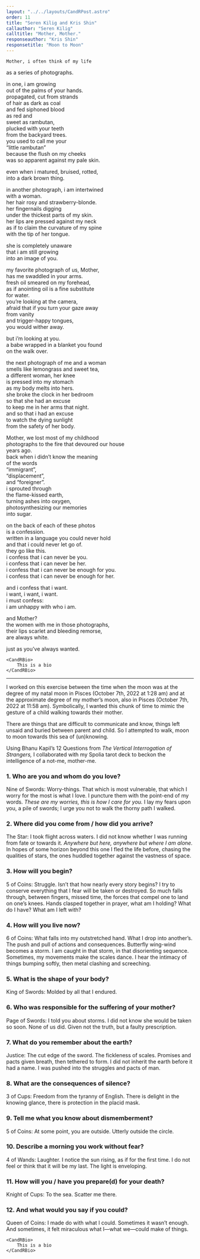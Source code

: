 ```yaml
---
layout: "../../layouts/CandRPost.astro"
order: 11
title: "Seren Kilig and Kris Shin"
callauthor: "Seren Kilig"
calltitle: "Mother, Mother."
responseauthor: "Kris Shin"
responsetitle: "Moon to Moon"
---
```



<CandRItem id="call" title={frontmatter.calltitle} author={frontmatter.callauthor}>

	Mother, i often think of my life  
as a series of photographs.

in one, i am growing  
out of the palms of your hands.  
propagated, cut from strands  
of hair as dark as coal  
and fed siphoned blood  
as red and  
sweet as rambutan,  
plucked with your teeth  
from the backyard trees.  
you used to call me your  
“little rambutan”  
because the flush on my cheeks  
was so apparent against my pale skin.

even when i matured, bruised, rotted,  
into a dark brown thing.

in another photograph, i am intertwined  
with a woman.  
her hair rosy and strawberry-blonde.  
her fingernails digging  
under the thickest parts of my skin.  
her lips are pressed against my neck  
as if to claim the curvature of my spine  
with the tip of her tongue.

she is completely unaware  
that i am still growing  
into an image of you.

my favorite photograph of us, Mother,  
has me swaddled in your arms.  
fresh oil smeared on my forehead,  
as if anointing oil is a fine substitute  
for water.  
you’re looking at the camera,  
afraid that if you turn your gaze away  
from vanity  
and trigger-happy tongues,  
you would wither away.

but i’m looking at you.  
a babe wrapped in a blanket you found  
on the walk over.

the next photograph of me and a woman  
smells like lemongrass and sweet tea,  
a different woman, her knee  
is pressed into my stomach  
as my body melts into hers.  
she broke the clock in her bedroom  
so that she had an excuse  
to keep me in her arms that night.  
and so that i had an excuse  
to watch the dying sunlight  
from the safety of her body.

Mother, we lost most of my childhood  
photographs to the fire that devoured our house  
years ago.  
back when i didn’t know the meaning  
of the words  
“immigrant”,  
“displacement”,  
and “foreigner”.  
i sprouted through  
the flame-kissed earth,  
turning ashes into oxygen,  
photosynthesizing our memories  
into sugar.

on the back of each of these photos  
is a confession.  
written in a language you could never hold  
and that i could never let go of.  
they go like this.  
i confess that i can never be you.  
i confess that i can never be her.  
i confess that i can never be enough for you.  
i confess that i can never be enough for her.

and i confess that i want.  
i want, i want, i want.  
i must confess:  
i am unhappy with who i am.

and Mother?  
the women with me in those photographs,  
their lips scarlet and bleeding remorse,  
are always white.

just as you’ve always wanted.


	<CandRBio>
		This is a bio
	</CandRBio>

</CandRItem>

---

<CandRItem id="response" title={frontmatter.responsetitle} author={frontmatter.responseauthor}>


I worked on this exercise between the time when the moon was at the degree of my natal moon in Pisces (October 7th, 2022 at 1:28 am) and at the approximate degree of my mother’s moon, also in Pisces (October 7th, 2022 at 11:58 am). Symbolically, I wanted this chunk of time to mimic the gesture of a child walking towards their mother. 

There are things that are difficult to communicate and know, things left unsaid and buried between parent and child. So I attempted to walk, moon to moon towards this sea of (un)knowing.

Using Bhanu Kapil’s 12 Questions from *The Vertical Interrogation of Strangers,* I collaborated with my Spolia tarot deck to beckon the intelligence of a not-me, mother-me.

### 1. Who are you and whom do you love?
Nine of Swords: Worry-things. That which is most vulnerable, that which I worry for the most is what I love. I puncture them with the point-end of my words. *These are my worries, this is how I care for you.* I lay my fears upon you, a pile of swords; I urge you not to walk the thorny path I walked.

### 2. Where did you come from / how did you arrive?
The Star: I took flight across waters. I did not know whether I was running from fate or towards it. *Anywhere but here, anywhere but where I am alone.* In hopes of some horizon beyond this one I fled the life before, chasing the qualities of stars, the ones huddled together against the vastness of space.

### 3. How will you begin? 
5 of Coins: Struggle. Isn’t that how nearly every story begins? I try to conserve everything that I fear will be taken or destroyed. So much falls through, between fingers, missed time, the forces that compel one to land on one’s knees. Hands clasped together in prayer, what am I holding? What do I have? What am I left with?

### 4. How will you live now?
6 of Coins: What falls into my outstretched hand. What I drop into another’s. The push and pull of actions and consequences. Butterfly wing-wind becomes a storm. I am caught in that storm, in that disorienting sequence. Sometimes, my movements make the scales dance. I hear the intimacy of things bumping softly, then metal clashing and screeching.


### 5. What is the shape of your body?
King of Swords: Molded by all that I endured.

### 6. Who was responsible for the suffering of your mother?
Page of Swords: I told you about storms. I did not know she would be taken so soon. None of us did. Given not the truth, but a faulty prescription.

### 7. What do you remember about the earth?
Justice: The cut edge of the sword. The fickleness of scales. Promises and pacts given breath, then tethered to form. I did not inherit the earth before it had a name. I was pushed into the struggles and pacts of man.

### 8. What are the consequences of silence?
3 of Cups: Freedom from the tyranny of English. There is delight in the knowing glance, there is protection in the placid mask.

### 9. Tell me what you know about dismemberment?
5 of Coins: At some point, you are outside. Utterly outside the circle.

### 10. Describe a morning you work without fear?
4 of Wands: Laughter. I notice the sun rising, as if for the first time. I do not feel or think that it will be my last. The light is enveloping.

### 11. How will you / have you prepare(d) for your death?
Knight of Cups: To the sea. Scatter me there.

### 12. And what would you say if you could?
Queen of Coins: I made do with what I could. Sometimes it wasn’t enough. And sometimes, it felt miraculous what I—what we—could make of things.



	<CandRBio>
		This is a bio
	</CandRBio>

</CandRItem>